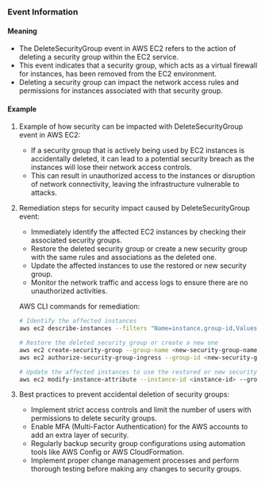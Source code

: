 
### Event Information

#### Meaning

- The DeleteSecurityGroup event in AWS EC2 refers to the action of deleting a security group within the EC2 service.
- This event indicates that a security group, which acts as a virtual firewall for instances, has been removed from the EC2 environment.
- Deleting a security group can impact the network access rules and permissions for instances associated with that security group.

#### Example

1. Example of how security can be impacted with DeleteSecurityGroup event in AWS EC2:
   - If a security group that is actively being used by EC2 instances is accidentally deleted, it can lead to a potential security breach as the instances will lose their network access controls.
   - This can result in unauthorized access to the instances or disruption of network connectivity, leaving the infrastructure vulnerable to attacks.

2. Remediation steps for security impact caused by DeleteSecurityGroup event:
   - Immediately identify the affected EC2 instances by checking their associated security groups.
   - Restore the deleted security group or create a new security group with the same rules and associations as the deleted one.
   - Update the affected instances to use the restored or new security group.
   - Monitor the network traffic and access logs to ensure there are no unauthorized activities.

   AWS CLI commands for remediation:
   ```bash
   # Identify the affected instances
   aws ec2 describe-instances --filters "Name=instance.group-id,Values=<deleted-security-group-id>"

   # Restore the deleted security group or create a new one
   aws ec2 create-security-group --group-name <new-security-group-name> --description "<description>"
   aws ec2 authorize-security-group-ingress --group-id <new-security-group-id> --protocol <protocol> --port <port> --source <source>

   # Update the affected instances to use the restored or new security group
   aws ec2 modify-instance-attribute --instance-id <instance-id> --groups <new-security-group-id>
   ```

3. Best practices to prevent accidental deletion of security groups:
   - Implement strict access controls and limit the number of users with permissions to delete security groups.
   - Enable MFA (Multi-Factor Authentication) for the AWS accounts to add an extra layer of security.
   - Regularly backup security group configurations using automation tools like AWS Config or AWS CloudFormation.
   - Implement proper change management processes and perform thorough testing before making any changes to security groups.

